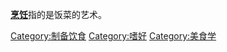 {{Catnav|頁面分類|人类社会|社会科学|家政学|飲食}}
{{Catnav|頁面分類|人类社会|生活|飲食}}
{{Catnav|頁面分類|人类社会|生活|文化|飲食}}
{{Catnav|頁面分類|人类社会|文化|飲食}}
{{飲食}}
{{Commonscat|Cooking}}
'''[[烹饪|烹饪]]'''指的是饭菜的艺术。

[[Category:制备饮食|Category:制备饮食]]
[[Category:嗜好|Category:嗜好]]
[[Category:美食学|Category:美食学]]
